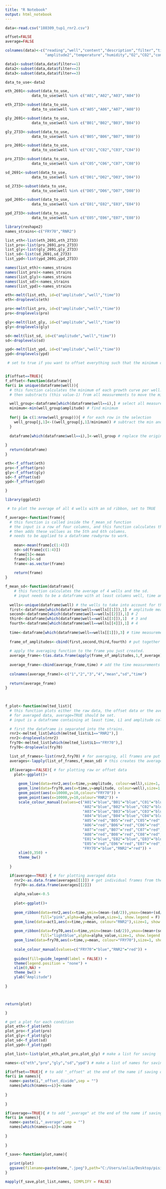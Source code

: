 ---
title: "R Notebook"
output: html_notebook
---

```{r}

data<-read.csv("180309_tup1_rnr2.csv")

offset=FALSE
average=FALSE


```

```{r}
colnames(data)<-c("reading","well","content","description","filter","time","amplitude","phase",
                  "amplitude2","temperature","humidity","O2","CO2","comments")

data1<-subset(data,data$filter==1)
data2<-subset(data,data$filter==2)
data3<-subset(data,data$filter==3)

data_to_use<-data2

eth_2691<-subset(data_to_use,
            data_to_use$well %in% c("A01","A02","A03","A04"))

eth_2733<-subset(data_to_use,
            data_to_use$well %in% c("A05","A06","A07","A08"))

gly_2691<-subset(data_to_use,
            data_to_use$well %in% c("B01","B02","B03","B04"))

gly_2733<-subset(data_to_use,
            data_to_use$well %in% c("B05","B06","B07","B08"))

pro_2691<-subset(data_to_use,
            data_to_use$well %in% c("C01","C02","C03","C04"))

pro_2733<-subset(data_to_use,
            data_to_use$well %in% c("C05","C06","C07","C08"))

sd_2691<-subset(data_to_use,
            data_to_use$well %in% c("D01","D02","D03","D04"))

sd_2733<-subset(data_to_use,
            data_to_use$well %in% c("D05","D06","D07","D08"))

ypd_2691<-subset(data_to_use,
            data_to_use$well %in% c("E01","E02","E03","E04"))

ypd_2733<-subset(data_to_use,
            data_to_use$well %in% c("E05","E06","E07","E08"))

```

```{r}
library(reshape2)
names_strains<-c("FRY70","RNR2")

list_eth<-list(eth_2691,eth_2733)
list_pro<-list(pro_2691,pro_2733)
list_gly<-list(gly_2691,gly_2733)
list_sd<-list(sd_2691,sd_2733)
list_ypd<-list(ypd_2691,ypd_2733)

names(list_eth)<-names_strains
names(list_pro)<-names_strains
names(list_gly)<-names_strains
names(list_sd)<-names_strains
names(list_ypd)<-names_strains

eth<-melt(list_eth, id=c("amplitude","well","time"))
eth<-droplevels(eth)

pro<-melt(list_pro, id=c("amplitude","well","time"))
pro<-droplevels(pro)

gly<-melt(list_gly, id=c("amplitude","well","time"))
gly<-droplevels(gly)

sd<-melt(list_sd, id=c("amplitude","well","time"))
sd<-droplevels(sd)

ypd<-melt(list_ypd, id=c("amplitude","well","time"))
ypd<-droplevels(ypd)
```

```{r}
 # set to true if you want to offset everything such that the minimum of all the curves will be 1.  


if(offset==TRUE){
f_offset<-function(dataframe){
for(i in unique(dataframe$well)){ 
  # this function calculates the minimum of each growth curve per well.
  # then substracts (this value-1) from all measurements to move the min of the curve to 1.

  well_group<-dataframe[which(dataframe$well==i),] # select all measurements of a given well
  minimum<-min(well_group$amplitude) # find minimum
 
  for(j in c(1:nrow(well_group))){ # for each row in the selection
    well_group[j,1]<-((well_group[j,1]/minimum)) # subtract the min and add 1.
  }
  
  dataframe[which(dataframe$well==i),]<-well_group # replace the original dataframe with these new values.
  
}
  return(dataframe)
}

eth<-f_offset(eth)
pro<-f_offset(pro)
gly<-f_offset(gly)
sd<-f_offset(sd)
ypd<-f_offset(ypd)

}
```


```{r}
library(ggplot2)

 # to plot the average of all 4 wells with an sd ribbon, set to TRUE

f_average<-function(frame){ 
  # this function is called inside the f_mean_sd function
  # the input is a row of four columns, and this function calculates the mean and sd
  # then adds these vallues as the 5th and 6th columns. 
  # needs to be applied to a dataframe rowbyrow to work. 
  
    mean<-mean(frame[c(1:4)])
    sd<-sd(frame[c(1:4)])
    frame[5]<-mean
    frame[6]<-sd
    frame<-as.vector(frame)
    
    return(frame)
}

f_mean_sd<-function(dataframe){
    # this function calculates the average of 4 wells and the sd. 
    # input needs to be a dataframe with at least columns well, time and amplitude.
  
  wells<-unique(dataframe$well) # the wells to take into account for the calculation
  first<-dataframe[which(dataframe$well==wells[[1]]),1] # amplitude measurements of well 1
  second<-dataframe[which(dataframe$well==wells[[2]]),1] # 2 
  third<-dataframe[which(dataframe$well==wells[[3]]),1]  # 3 and
  fourth<-dataframe[which(dataframe$well==wells[[4]]),1] # 4
  
  time<-dataframe[which(dataframe$well==wells[[1]]),3] # time measurements of well 1, for plotting purposes. Otherwise I have no x axis to plot against. 
  
  frame_of_amplitudes<-cbind(first,second,third,fourth) # put together the four measurements per timepoint.
  
  # apply the averaging function to the frame you just created. 
  average_frame<-t(as.data.frame(apply(frame_of_amplitudes,1,f_average))) 
    
  average_frame<-cbind(average_frame,time) # add the time measurements to the frame
  
  colnames(average_frame)<-c("1","2","3","4","mean","sd","time")
  
  return(average_frame)
}
  
  

f_plot<-function(melted_list){
  # this function plots either the raw data, the offset data or the averaged data based on the input. 
  # for averaged data, average=TRUE should be set. 
  # input is a dataframe containing at least time, L1 and amplitude columns

  # first the dataframe is separated into the strains.  
  rnr2<-melted_list[which(melted_list$L1=="RNR2"),]
  rnr2<-droplevels(rnr2)
  fry70<-melted_list[which(melted_list$L1=="FRY70"),]
  fry70<-droplevels(fry70)

  list_of_frames<-list(rnr2,fry70) # for averaging, all frames are put into a list
  averages<-lapply(list_of_frames,f_mean_sd) # this creates the averaged data

  if(average==FALSE){ # for plotting raw or offset data
    plot<-ggplot()+
  
      geom_line(data=rnr2,aes(x=time,y=amplitude, colour=well),size=1, show.legend = FALSE) +
      geom_line(data=fry70,aes(x=time,y=amplitude, colour=well),size=1, show.legend = FALSE) +
      geom_point(aes(x=10000,y=10,colour="FRY70")) +
      geom_point(aes(x=10000,y=10,colour="RNR2")) +
      scale_colour_manual(values=c("A01"="blue","B01"="blue","C01"="blue","D01"="blue",
                                   "A02"="blue","B02"="blue","C02"="blue","D02"="blue",
                                   "A03"="blue","B03"="blue","C03"="blue","D03"="blue",
                                   "A04"="blue","B04"="blue","C04"="blue","D04"="blue",
                                   "A05"="red","B05"="red","C05"="red","D05"="red",
                                   "A06"="red","B06"="red","C06"="red","D06"="red",
                                   "A07"="red","B07"="red","C07"="red","D07"="red",
                                   "A08"="red","B08"="red","C08"="red","D08"="red",
                                   "E01"="blue","E02"="blue","E03"="blue","E04"="blue",
                                   "E05"="red","E06"="red","E07"="red","E08"="red",
                                   "FRY70"="blue","RNR2"="red")) +
      xlim(0,350) +
      theme_bw()
  
  }

  if(average==TRUE) { # for plotting averaged data
    rnr2<-as.data.frame(averages[[1]]) # get individual frames from the list averages
    fry70<-as.data.frame(averages[[2]])
    
    alpha_value<-0.5
  
    plot<-ggplot()+
  
    geom_ribbon(data=rnr2,aes(x=time,ymin=(mean-(sd/2)),ymax=(mean+(sd/2))),
                fill="pink",alpha=alpha_value,size=1, show.legend = F) +
    geom_line(data=act1,aes(x=time,y=mean, colour="RNR2"),size=1, show.legend = T) +  
  
    geom_ribbon(data=fry70,aes(x=time,ymin=(mean-(sd/2)),ymax=(mean+(sd/2))),
                fill="lightblue",alpha=alpha_value,size=1, show.legend = F) +
    geom_line(data=fry70,aes(x=time,y=mean, colour="FRY70"),size=1, show.legend = T) +
    
    scale_colour_manual(values=c("FRY70"="blue","RNR2"="red")) +
      
    guides(fill=guide_legend(label = FALSE)) +
    theme(legend.position = "none") +
    xlim(0,NA) +
    theme_bw() +
    ylab("Amplitude")
  
}



return(plot)

}

# get a plot for each condition
plot_eth<-f_plot(eth)
plot_pro<-f_plot(pro)
plot_gly<-f_plot(gly)
plot_sd<-f_plot(sd)
plot_ypd<-f_plot(ypd)

plot_list<-list(plot_eth,plot_pro,plot_gly) # make a list for saving

names<-c("eth","pro","gly","sd","ypd") # make a list of names for saving

if(offset==TRUE){ # to add "_offset" at the end of the name if saving offset data
for(i in names){
  name<-paste(i,"_offset_divide",sep = "")
  names[which(names==i)]<-name
  
}
  
}

if(average==TRUE){ # to add "_average" at the end of the name if saving averaged data
for(i in names){
  name<-paste(i,"_average",sep = "")
  names[which(names==i)]<-name
  
}
  
}

f_save<-function(plot,name){
  
  print(plot)
  ggsave(filename=paste(name,".jpeg"),path="C:/Users/aslia/Desktop/pisi/ETH/master project/labbook/plots/march18/180309_tup1_rnr2_biolector")
}

mapply(f_save,plot_list,names, SIMPLIFY = FALSE)

```


```{r}

```

